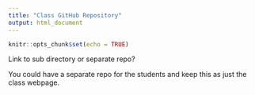 ---
title: "Class GitHub Repository"
output: html_document
---

```{r setup, include=FALSE}
knitr::opts_chunk$set(echo = TRUE)
```

Link to sub directory or separate repo?  

You could have a separate repo for the students and keep this as just the class webpage.  